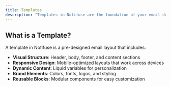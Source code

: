 ```yaml
---
title: Templates
description: "Templates in Notifuse are the foundation of your email design system. They provide reusable, responsive email layouts that can be personalized with dynamic content using Liquid templating and built with MJML components for perfect cross-client compatibility."
---
```


## What is a Template?

A template in Notifuse is a pre-designed email layout that includes:

- **Visual Structure**: Header, body, footer, and content sections
- **Responsive Design**: Mobile-optimized layouts that work across devices
- **Dynamic Content**: Liquid variables for personalization
- **Brand Elements**: Colors, fonts, logos, and styling
- **Reusable Blocks**: Modular components for easy customization
